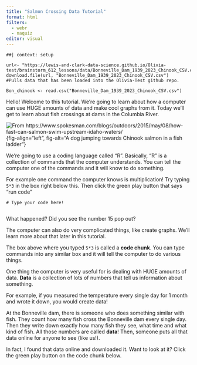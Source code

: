 ```yaml
---
title: "Salmon Crossing Data Tutorial"
format: html
filters:
  - webr
  - naquiz
editor: visual
---
```


```webr-r
##| context: setup

url<- "https://lewis-and-clark-data-science.github.io/Olivia-test/brainstorm_612_lessons/data/Bonneville_Dam_1939_2023_Chinook_CSV.csv"
download.file(url, "Bonneville_Dam_1939_2023_Chinook_CSV.csv")
#Pulls data that has been loaded into the Olivia-Test github repo. 

Bon_chinook <- read.csv("Bonneville_Dam_1939_2023_Chinook_CSV.csv")

```

Hello! Welcome to this tutorial. We're going to learn about how a computer can use HUGE amounts of data and make cool graphs from it. Today we'll get to learn about fish crossings at dams in the Columbia River.

![From https://www.spokesman.com/blogs/outdoors/2015/may/08/how-fast-can-salmon-swim-upstream-idaho-waters/](brainstorm_612_lessons/Images/salmon_dog.jpg){fig-align="left", fig-alt="A dog jumping towards Chinook salmon in a fish ladder"}

We're going to use a coding language called "R". Basically, "R" is a collection of commands that the computer understands. You can tell the computer one of the commands and it will know to do something. 

For example one command the computer knows is multiplication! Try typing `5*3` in the box right below this. Then click the green play button that says "run code" 

```webr-r
# Type your code here!


```

What happened? Did you see the number 15 pop out? 

The computer can also do very complicated things, like create graphs. We'll learn more about that later in this tutorial. 

The box above where you typed `5*3` is called a **code chunk**. You can type commands into any similar box and it will tell the computer to do various things. 

One thing the computer is very useful for is dealing with HUGE amounts of data. **Data** is a collection of lots of numbers that tell us information about something. 

For example, if you measured the temperature every single day for 1 month and wrote it down, you would create data! 

At the Bonneville dam, there is someone who does something similar with fish. They count how many fish cross the Bonneville dam every single day. Then they write down exactly how many fish they see, what time and what kind of fish. All those numbers are called **data**! Then, someone puts all that data online for anyone to see (like us!). 

In fact, I found that data online and downloaded it. Want to look at it? Click the green play button on the code chunk below. 

```webr-r

```




